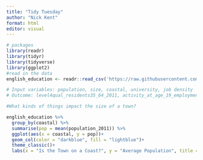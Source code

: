 ```yaml
---
title: "Tidy Tuesday"
author: "Nick Kent"
format: html
editor: visual
---
```


```r
# packages
library(readr)
library(tidyr)
library(tidyverse)
library(ggplot2)
#read in the data
english_education <- readr::read_csv('https://raw.githubusercontent.com/rfordatascience/tidytuesday/master/data/2024/2024-01-23/english_education.csv')
```

```r
# Input variables: population, size, coastal, university, job density
# Outcome: level4qual_residents35_64_2011, activity_at_age_19_employment_with_earnings_above_0, activity_at_age_19_employment_with_earnings_above_10_000, education_score
```

```r
#What kinds of things impact the size of a town?

english_education %>% 
  group_by(coastal) %>% 
  summarise(pop = mean(population_2011)) %>% 
  ggplot(aes(x = coastal, y = pop))+
  geom_col(color = "darkblue", fill = "lightblue")+
  theme_classic()+
  labs(x = "Is the Town on a Coast?", y = "Average Population", title = "Population VS Coastal/Non-Coastal")
```
